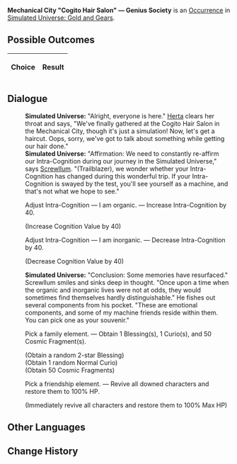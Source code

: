 {{Simulated Universe Event Infobox
|title         = Mechanical City "Cogito Hair Salon" &mdash; Genius Society
|image         = Random Event 9.png
|type          =
|domains_su    = 
|domains_ext   = 
|domains_swarm = 
|domains_gng   = Abnormal
|requirements  =
|prev          = 
|next          = 
|indexRewards  =
|characters    = Herta;Screwllum
}}
'''Mechanical City "Cogito Hair Salon" &mdash; Genius Society''' is an [[Simulated Universe/Occurrence|Occurrence]] in [[Simulated Universe: Gold and Gears]].

==Possible Outcomes==
{| class="article-table"
!Choice
!Result

|}

<!--
==Gameplay Notes==

-->
==Dialogue==
{{Dialogue Start}}
:'''Simulated Universe:''' "Alright, everyone is here." [[Herta]] clears her throat and says, "We've finally gathered at the Cogito Hair Salon in the Mechanical City, though it's just a simulation! Now, let's get a haircut. Oops, sorry, we've got to talk about something while getting our hair done."
:'''Simulated Universe:''' "Affirmation: We need to constantly re-affirm our Intra-Cognition during our journey in the Simulated Universe," says [[Screwllum]]. "(Trailblazer), we wonder whether your Intra-Cognition has changed during this wonderful trip. If your Intra-Cognition is swayed by the test, you'll see yourself as a machine, and that's not what we hope to see."
:{{DIcon|Star}} Adjust Intra-Cognition &mdash; I am organic. &mdash; Increase Intra-Cognition by 40.
:;(Increase Cognition Value by 40)
:{{DIcon|Star}} Adjust Intra-Cognition &mdash; I am inorganic. &mdash; Decrease Intra-Cognition by 40.
:;(Decrease Cognition Value by 40)
:'''Simulated Universe:''' "Conclusion: Some memories have resurfaced." Screwllum smiles and sinks deep in thought. "Once upon a time when the organic and inorganic lives were not at odds, they would sometimes find themselves hardly distinguishable." He fishes out several components from his pocket. "These are emotional components, and some of my machine friends reside within them. You can pick one as your souvenir."
:{{DIcon|Star}} Pick a family element. &mdash; Obtain 1 Blessing(s), 1 Curio(s), and 50 Cosmic Fragment(s).
:;(Obtain a random 2-star Blessing)
:;(Obtain 1 random Normal Curio)
:;(Obtain 50 Cosmic Fragments)
:{{DIcon|Star}} Pick a friendship element. &mdash; Revive all downed characters and restore them to 100% HP.
:;(Immediately revive all characters and restore them to 100% Max HP)
{{Dialogue End}}

==Other Languages==
{{Other Languages
|en    = Mechanical City "Cogito Hair Salon" &mdash; Genius Society
|zhs   = 机械城「认知理发馆」- 天才俱乐部
|zht   = 機械城「認知理髮館」- 天才俱樂部
|ja    = 機械城「認識理容所」-天才クラブ
|ko    = 기계 도시 「인지 미용실」 - 지니어스 클럽
|es    = Peluquería cognitiva de Ciudad Mecánica - Círculo de Genios
|fr    = Mechacité « Salon de coiffure Cogito » &mdash; Société des génies
|ru    = Салон «Сознание» Машинограда - Общество гениев
|th    = เมืองจักรกล "ร้านทำผม Cogito" - สมาคมอัจฉริยะ
|vi    = Thành Phố Máy Móc "Salon Tóc Nhận Thức" - CLB Thiên Tài
|de    = Mechanische Stadt: „Frisörsalon Cogito“ &ndash; Geniusgesellschaft
|id    = Kota Mekanik : "Cogito Hair Salon" - Genius Society
|pt    = Cidade Mecânica "Salão de Cabeleireiro Cogito" - Sociedade de Gênios
}}

==Change History==
{{Change History|1.0}}
